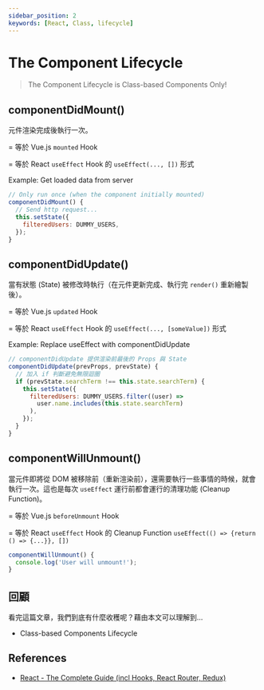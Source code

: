 ```yaml
---
sidebar_position: 2
keywords: [React, Class, lifecycle]
---
```


# The Component Lifecycle

> The Component Lifecycle is Class-based Components Only!

## componentDidMount()

元件渲染完成後執行一次。

= 等於 Vue.js `mounted` Hook

= 等於 React `useEffect` Hook 的 `useEffect(..., [])` 形式

Example: Get loaded data from server

```jsx
// Only run once (when the component initially mounted)
componentDidMount() {
  // Send http request...
  this.setState({
    filteredUsers: DUMMY_USERS,
  });
}
```

## componentDidUpdate()

當有狀態 (State) 被修改時執行（在元件更新完成、執行完 `render()` 重新繪製後）。

= 等於 Vue.js `updated` Hook

= 等於 React `useEffect` Hook 的 `useEffect(..., [someValue])` 形式

Example: Replace useEffect with componentDidUpdate

```jsx
// componentDidUpdate 提供渲染前最後的 Props 與 State
componentDidUpdate(prevProps, prevState) {
  // 加入 if 判斷避免無限迴圈
  if (prevState.searchTerm !== this.state.searchTerm) {
    this.setState({
      filteredUsers: DUMMY_USERS.filter((user) =>
        user.name.includes(this.state.searchTerm)
      ),
    });
  }
}
```

## componentWillUnmount()

當元件即將從 DOM 被移除前（重新渲染前），還需要執行一些事情的時候，就會執行一次。這也是每次 `useEffect` 運行前都會運行的清理功能 (Cleanup Function)。

= 等於 Vue.js `beforeUnmount` Hook

= 等於 React `useEffect` Hook 的 Cleanup Function `useEffect(() => {return () => {...}}, [])`

```jsx
componentWillUnmount() {
  console.log('User will unmount!');
}
```

## 回顧

看完這篇文章，我們到底有什麼收穫呢？藉由本文可以理解到…

- Class-based Components Lifecycle

## References

- [React - The Complete Guide (incl Hooks, React Router, Redux)](https://www.udemy.com/course/react-the-complete-guide-incl-redux/)
